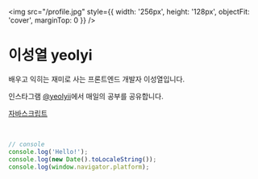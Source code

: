<img
  src="/profile.jpg"
  style={{ width: '256px', height: '128px', objectFit: 'cover', marginTop: 0 }}
/>

# 이성열 yeolyi

배우고 익히는 재미로 사는 프론트엔드 개발자 이성열입니다.

인스타그램 [@yeolyii](https://instagram.com/yeolyii)에서 매일의 공부를 공유합니다.

[자바스크립트](./js)

<br />

```js
// console
console.log('Hello!');
console.log(new Date().toLocaleString());
console.log(window.navigator.platform);
```
